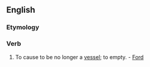 ==English==
===Etymology===
{{prefix|un|vessel}}

===Verb===
{{en-verb}}
#{{transitive|obsolete}} To cause to be no longer a [[vessel]]; to empty. - [[Ford]]